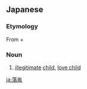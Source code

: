 ==Japanese==
{{ja-kanjitab|落|胤}}

===Etymology===
From {{m|ja|落|sc=Jpan|tr=raku||fall}} + {{m|ja|胤|sc=Jpan|tr=in||progeny}}

===Noun===
{{ja-noun|らくいん}}
# [[illegitimate]] [[child]], [[love child]]

[[ja:落胤]]